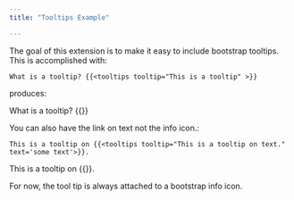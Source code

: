 ```yaml
---
title: "Tooltips Example"

---
```


The goal of this extension is to make it easy to include bootstrap tooltips. This is accomplished with:

```{shortcodes=false}
What is a tooltip? {{<tooltips tooltip="This is a tooltip" >}}
```

produces:

What is a tooltip? {{<tooltips tooltip="This is a tooltip" >}}


You can also have the link on text not the info icon.:

```{shortcodes=false}
This is a tooltip on {{<tooltips tooltip="This is a tooltip on text." text='some text'>}}.
```


This is a tooltip on {{<tooltips tooltip="This is a tooltip on text." text='some text'>}}.


For now, the tool tip is always attached to a bootstrap info icon.




